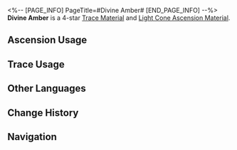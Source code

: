 <%-- [PAGE_INFO]
PageTitle=#Divine Amber#
[END_PAGE_INFO] --%>
{{Item Infobox
|id          = 110213
|image       = Item Divine Amber.png
|type        = Trace Material
|type2       = Light Cone Ascension Material
|invCategory = Upgrade Materials
|rarity      = 4
|effect      = The amber that rains from the Amber Lord's body when THEY swing the celestial hammer. Used to level up Traces significantly for {{Color|h|Preservation}} characters.
|description = Although Pier Point sent out Meteor Hunters and intercepted most of the meteors, the brightest one among all these shooting stars will always only be seen by the chosen one.
|source1     = [[Calyx: Clock Studios Theme Park]]
|source2     = [[Omni-Synthesizer]] &mdash; Material Synthesis
|source3     = [[Omni-Synthesizer]] &mdash; Material Exchange
}}
{{Description|''"It is a part of the divine body of the Aeon, albeit an insignificant one. Only the chosen ones, with their minds as steadfast as cornerstones and having endured challenges and hardships, can chisel apart this amber and unleash the crystalized light within."''}}
'''Divine Amber''' is a 4-star [[Trace Material]] and [[Light Cone Ascension Material]].

==Ascension Usage==
{{Ascension Usage}}

==Trace Usage==
{{Trace Usage}}

==Other Languages==
{{Other Languages
|en   = Divine Amber
|zhs  = 神体琥珀
|zht  = 神體琥珀
|ja   = 聖なる琥珀
|ko   = 신성한 앰버
|es   = Ámbar divino
|fr   = Ambre divin
|ru   = Божественный янтарь
|th   = Divine Amber
|vi   = Hổ Phách Thần Thể
|de   = Himmlischer Bernstein
|id   = Divine Amber
|pt   = Âmbar Divino
}}

==Change History==
{{Change History|2.0}}

==Navigation==
{{Upgrade Material Navbox}}